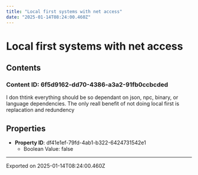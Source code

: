 ```yaml
---
title: "Local first systems with net access"
date: "2025-01-14T08:24:00.460Z"
---
```


# Local first systems with net access

## Contents

### Content ID: 6f5d9162-dd70-4386-a3a2-91fb0ccbcded

I don thtink everything should be so dependant on json, npc, binary, or language dependencies. The only reall benefit of not doing local first is replacation and redundency

## Properties

- **Property ID**: df41e1ef-79fd-4ab1-b322-6424731542e1
  - Boolean Value: false

---

Exported on 2025-01-14T08:24:00.460Z
